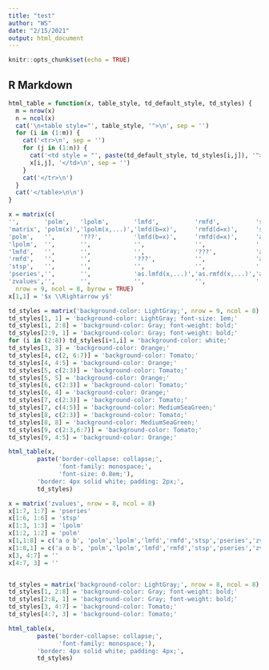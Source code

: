 ```yaml
---
title: "test"
author: "WS"
date: "2/15/2021"
output: html_document
---
```


```r
knitr::opts_chunk$set(echo = TRUE)
```

## R Markdown

```r
html_table = function(x, table_style, td_default_style, td_styles) {
  m = nrow(x)
  n = ncol(x)
  cat('\n<table style="', table_style, '">\n', sep = '')
  for (i in (1:m)) {
    cat('<tr>\n', sep = '')
    for (j in (1:n)) {
      cat('<td style = "', paste(td_default_style, td_styles[i,j]), '">', 
      x[i,j], '</td>\n', sep = '')
    }
    cat('</tr>\n')
  }
  cat('</table>\n\n')
}
```

```r
x = matrix(c(
'',       'polm',   'lpolm',       'lmfd',          'rmfd',          'stsp',          'pseries',       'zvalues',
'matrix', 'polm(x)','lpolm(x,...)','lmfd(b=x)',     'rmfd(d=x)',     'stsp(D=x)',     'pseries(x,...)','zvalues(x,...)',
'polm',   '',       '???',         'lmfd(b=x)',     'rmfd(d=x)',     'as.stsp(x)',    'pseries(x,...)','zvalues(x,...)',
'lpolm',  '',       '',            '',              '',              '',              '',              'zvalues(x,...)',
'lmfd',   '',       '',            '',              '???',           'as.stsp(x)',    'pseries(x,...)','zvalues(x,...)',
'rmfd',   '',       '',            '???',           '',              'as.stsp(x)',    'pseries(x,...)','zvalues(x,...)',
'stsp',   '',       '',            '',              '',              '',              'pseries(x,...)','zvalues(x,...)',
'pseries','',       '',            'as.lmfd(x,...)','as.rmfd(x,...)','as.stsp(x,...)','',              '',
'zvalues','',       '',            '',              '',              '',              '',              ''),
  nrow = 9, ncol = 8, byrow = TRUE)
x[1,1] = '$x \\Rightarrow y$'

td_styles = matrix('background-color: LightGray;', nrow = 9, ncol = 8)
td_styles[1, 1] = 'background-color: LightGray; font-size: 1em;'
td_styles[1, 2:8] = 'background-color: Gray; font-weight: bold;'
td_styles[2:9, 1] = 'background-color: Gray; font-weight: bold;'
for (i in (2:8)) td_styles[i+1,i] = 'background-color: white;'
td_styles[3, 3] = 'background-color: Orange;'
td_styles[4, c(2, 6:7)] = 'background-color: Tomato;'
td_styles[4, 4:5] = 'background-color: Orange;'
td_styles[5, c(2:3)] = 'background-color: Tomato;'
td_styles[5, 5] = 'background-color: Orange;'
td_styles[6, c(2:3)] = 'background-color: Tomato;'
td_styles[6, 4] = 'background-color: Orange;'
td_styles[7, c(2:3)] = 'background-color: Tomato;'
td_styles[7, c(4:5)] = 'background-color: MediumSeaGreen;'
td_styles[8, c(2:3)] = 'background-color: Tomato;'
td_styles[8, 8] = 'background-color: MediumSeaGreen;'
td_styles[9, c(2:3,6:7)] = 'background-color: Tomato;'
td_styles[9, 4:5] = 'background-color: Orange;'

html_table(x, 
        paste('border-collapse: collapse;',
              'font-family: monospace;',
              'font-size: 0.8em;'),
        'border: 4px solid white; padding: 2px;',
        td_styles)
```



```r
x = matrix('zvalues', nrow = 8, ncol = 8)
x[1:7, 1:7] = 'pseries'
x[1:6, 1:6] = 'stsp'
x[1:3, 1:3] = 'lpolm'
x[1:2, 1:2] = 'polm'
x[1,1:8] = c('a o b', 'polm','lpolm','lmfd','rmfd','stsp','pseries','zvalues')
x[1:8,1] = c('a o b', 'polm','lpolm','lmfd','rmfd','stsp','pseries','zvalues')
x[3, 4:7] = ''
x[4:7, 3] = ''


td_styles = matrix('background-color: LightGray;', nrow = 8, ncol = 8)
td_styles[1, 2:8] = 'background-color: Gray; font-weight: bold;'
td_styles[2:8, 1] = 'background-color: Gray; font-weight: bold;'
td_styles[3, 4:7] = 'background-color: Tomato;'
td_styles[4:7, 3] = 'background-color: Tomato;'

html_table(x, 
        paste('border-collapse: collapse;',
              'font-family: monospace;'),
        'border: 4px solid white; padding: 4px;',
        td_styles)
```


